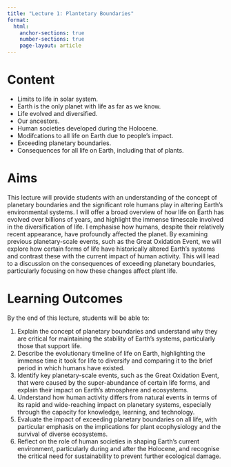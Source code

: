 ```yaml
---
title: "Lecture 1: Plantetary Boundaries"
format:
  html:
    anchor-sections: true
    number-sections: true
    page-layout: article
---
```


# Content

- Limits to life in solar system.
- Earth is the only planet with life as far as we know.
- Life evolved and diversified.
- Our ancestors.
- Human societies developed during the Holocene.
- Modifcations to all life on Earth due to people’s impact.
- Exceeding planetary boundaries.
- Consequences for all life on Earth, including that of plants.

# Aims

This lecture will provide students with an understanding of the concept of planetary boundaries and the significant role humans play in altering Earth’s environmental systems. I will offer a broad overview of how life on Earth has evolved over billions of years, and highlight the immense timescale involved in the diversification of life. I emphasise how humans, despite their relatively recent appearance, have profoundly affected the planet. By examining previous planetary-scale events, such as the Great Oxidation Event, we will explore how certain forms of life have historically altered Earth’s systems and contrast these with the current impact of human activity. This will lead to a discussion on the consequences of exceeding planetary boundaries, particularly focusing on how these changes affect plant life.

# Learning Outcomes

By the end of this lecture, students will be able to:

1. Explain the concept of planetary boundaries and understand why they are critical for maintaining the stability of Earth’s systems, particularly those that support life.
2. Describe the evolutionary timeline of life on Earth, highlighting the immense time it took for life to diversify and comparing it to the brief period in which humans have existed.
3. Identify key planetary-scale events, such as the Great Oxidation Event, that were caused by the super-abundance of certain life forms, and explain their impact on Earth’s atmosphere and ecosystems.
4. Understand how human activity differs from natural events in terms of its rapid and wide-reaching impact on planetary systems, especially through the capacity for knowledge, learning, and technology.
5. Evaluate the impact of exceeding planetary boundaries on all life, with particular emphasis on the implications for plant ecophysiology and the survival of diverse ecosystems.
6. Reflect on the role of human societies in shaping Earth’s current environment, particularly during and after the Holocene, and recognise the critical need for sustainability to prevent further ecological damage.
